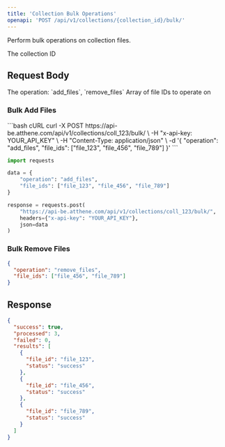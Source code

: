 ```yaml
---
title: 'Collection Bulk Operations'
openapi: 'POST /api/v1/collections/{collection_id}/bulk/'
---
```


Perform bulk operations on collection files.

<ParamField path="collection_id" type="string" required>
  The collection ID
</ParamField>

## Request Body

<ParamField body="operation" type="string" required>
  The operation: `add_files`, `remove_files`
</ParamField>

<ParamField body="file_ids" type="array" required>
  Array of file IDs to operate on
</ParamField>

### Bulk Add Files

<CodeGroup>
```bash cURL
curl -X POST https://api-be.atthene.com/api/v1/collections/coll_123/bulk/ \
  -H "x-api-key: YOUR_API_KEY" \
  -H "Content-Type: application/json" \
  -d '{
    "operation": "add_files",
    "file_ids": ["file_123", "file_456", "file_789"]
  }'
```

```python Python
import requests

data = {
    "operation": "add_files",
    "file_ids": ["file_123", "file_456", "file_789"]
}

response = requests.post(
    "https://api-be.atthene.com/api/v1/collections/coll_123/bulk/",
    headers={"x-api-key": "YOUR_API_KEY"},
    json=data
)
```
</CodeGroup>

### Bulk Remove Files

```json
{
  "operation": "remove_files",
  "file_ids": ["file_456", "file_789"]
}
```

## Response

```json
{
  "success": true,
  "processed": 3,
  "failed": 0,
  "results": [
    {
      "file_id": "file_123",
      "status": "success"
    },
    {
      "file_id": "file_456",
      "status": "success" 
    },
    {
      "file_id": "file_789",
      "status": "success"
    }
  ]
}
```
